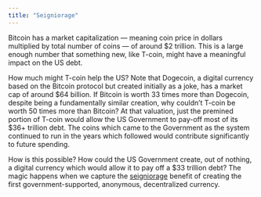 ```yaml
---
title: "Seigniorage"
---
```



Bitcoin has a market capitalization --- meaning coin price in dollars multiplied by total number of coins --- of around $2 trillion. This is a large enough number that something new, like T-coin, might have a meaningful impact on the US debt.

How much might T-coin help the US? Note that Dogecoin, a digital currency based on the Bitcoin protocol but created initially as a joke, has a market cap of around \$64 billion. If Bitcoin is worth 33 times more than Dogecoin, despite being a fundamentally similar creation, why couldn't T-coin be worth 50 times more than Bitcoin? At that valuation, just the premined portion of T-coin would allow the US Government to pay-off most of its \$36+ trillion debt. The coins which came to the Government as the system continued to run in the years which followed would contribute significantly to future spending.

How is this possible? How could the US Government create, out of nothing, a digital currency which would allow it to pay off a \$33 trillion debt? The magic happens when we capture the [seigniorage](https://en.wikipedia.org/wiki/Seigniorage) benefit of creating the first government-supported, anonymous, decentralized currency.

